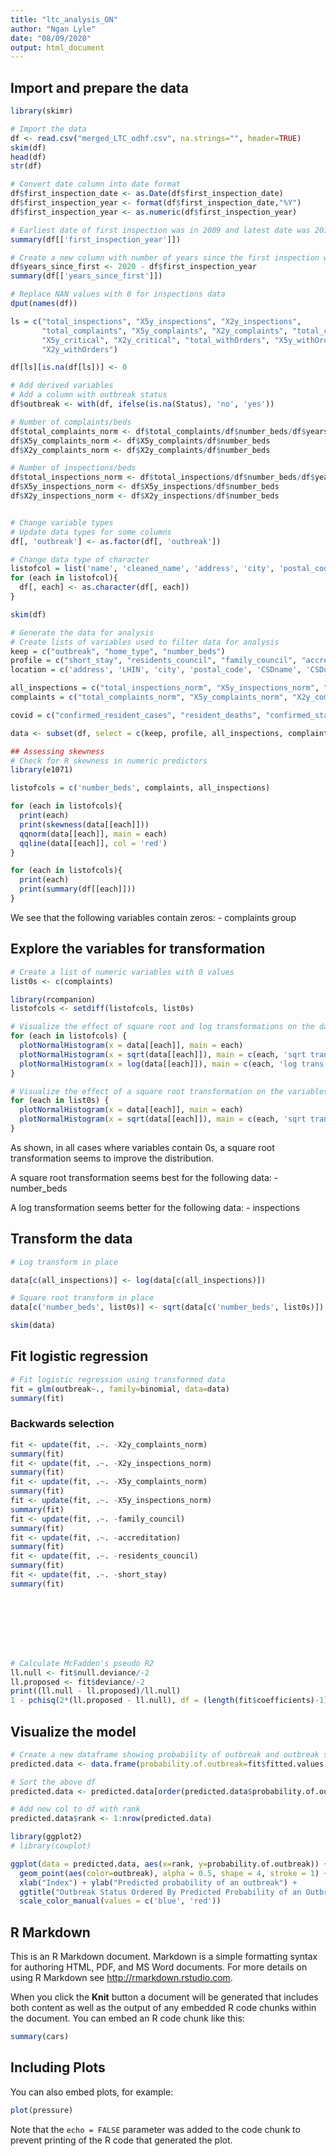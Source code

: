 ```yaml
---
title: "ltc_analysis_ON"
author: "Ngan Lyle"
date: "08/09/2020"
output: html_document
---
```

## Import and prepare the data
```r
library(skimr)

# Import the data
df <- read.csv("merged_LTC_odhf.csv", na.strings="", header=TRUE)
skim(df)
head(df)
str(df)

# Convert date column into date format
df$first_inspection_date <- as.Date(df$first_inspection_date)
df$first_inspection_year <- format(df$first_inspection_date,"%Y")
df$first_inspection_year <- as.numeric(df$first_inspection_year)

# Earliest date of first inspection was in 2009 and latest date was 2016
summary(df[['first_inspection_year']])

# Create a new column with number of years since the first inspection was reported
df$years_since_first <- 2020 - df$first_inspection_year
summary(df[['years_since_first']])


```


```r
# Replace NAN values with 0 for inspections data
dput(names(df))

ls = c("total_inspections", "X5y_inspections", "X2y_inspections", 
       "total_complaints", "X5y_complaints", "X2y_complaints", "total_critical", 
       "X5y_critical", "X2y_critical", "total_withOrders", "X5y_withOrders", 
       "X2y_withOrders")

df[ls][is.na(df[ls])] <- 0

# Add derived variables
# Add a column with outbreak status
df$outbreak <- with(df, ifelse(is.na(Status), 'no', 'yes'))

# Number of complaints/beds
df$total_complaints_norm <- df$total_complaints/df$number_beds/df$years_since_first
df$X5y_complaints_norm <- df$X5y_complaints/df$number_beds
df$X2y_complaints_norm <- df$X2y_complaints/df$number_beds

# Number of inspections/beds
df$total_inspections_norm <- df$total_inspections/df$number_beds/df$years_since_first
df$X5y_inspections_norm <- df$X5y_inspections/df$number_beds
df$X2y_inspections_norm <- df$X2y_inspections/df$number_beds



```

```r
# Change variable types
# Update data types for some columns
df[, 'outbreak'] <- as.factor(df[, 'outbreak'])

# Change data type of character
listofcol = list('name', 'cleaned_name', 'address', 'city', 'postal_code', 'CSDname')
for (each in listofcol){
  df[, each] <- as.character(df[, each])
}

skim(df)
```


```r
# Generate the data for analysis
# Create lists of variables used to filter data for analysis
keep = c("outbreak", "home_type", "number_beds")
profile = c("short_stay", "residents_council", "family_council", "accreditation")
location = c('address', 'LHIN', 'city', 'postal_code', 'CSDname', 'CSDuid', 'latitude', 'longitude')

all_inspections = c("total_inspections_norm", "X5y_inspections_norm", "X2y_inspections_norm")
complaints = c("total_complaints_norm", "X5y_complaints_norm", "X2y_complaints_norm")

covid = c("confirmed_resident_cases", "resident_deaths", "confirmed_staff_cases")

data <- subset(df, select = c(keep, profile, all_inspections, complaints))

```

```r
## Assessing skewness
# Check for R skewness in numeric predictors
library(e1071)

listofcols = c('number_beds', complaints, all_inspections)

for (each in listofcols){
  print(each)
  print(skewness(data[[each]]))
  qqnorm(data[[each]], main = each)
  qqline(data[[each]], col = 'red')
}

```


```r
for (each in listofcols){
  print(each)
  print(summary(df[[each]]))
}
```

We see that the following variables contain zeros:
  - complaints group

## Explore the variables for transformation
```r
# Create a list of numeric variables with 0 values
list0s <- c(complaints)

library(rcompanion)
listofcols <- setdiff(listofcols, list0s)

# Visualize the effect of square root and log transformations on the data without 0s
for (each in listofcols) {  
  plotNormalHistogram(x = data[[each]], main = each)
  plotNormalHistogram(x = sqrt(data[[each]]), main = c(each, 'sqrt trans'))
  plotNormalHistogram(x = log(data[[each]]), main = c(each, 'log trans'))
}

```


  
```r
# Visualize the effect of a square root transformation on the variables with 0s
for (each in list0s) {  
  plotNormalHistogram(x = data[[each]], main = each)
  plotNormalHistogram(x = sqrt(data[[each]]), main = c(each, 'sqrt trans'))
}

```

As shown, in all cases where variables contain 0s, a square root transformation seems to improve the distribution.

A square root transformation seems best for the following data:
  - number_beds
  
A log transformation seems better for the following data:
  - inspections
 

## Transform the data
```r
# Log transform in place

data[c(all_inspections)] <- log(data[c(all_inspections)])

# Square root transform in place
data[c('number_beds', list0s)] <- sqrt(data[c('number_beds', list0s)])

skim(data)
```


## Fit logistic regression
```r

# Fit logistic regression using transformed data
fit = glm(outbreak~., family=binomial, data=data)
summary(fit)
```

### Backwards selection
```r
fit <- update(fit, .~. -X2y_complaints_norm)
summary(fit)
fit <- update(fit, .~. -X2y_inspections_norm)
summary(fit)
fit <- update(fit, .~. -X5y_complaints_norm)
summary(fit)
fit <- update(fit, .~. -X5y_inspections_norm)
summary(fit)
fit <- update(fit, .~. -family_council)
summary(fit)
fit <- update(fit, .~. -accreditation)
summary(fit)
fit <- update(fit, .~. -residents_council)
summary(fit)
fit <- update(fit, .~. -short_stay)
summary(fit)









```


```r
# Calculate McFadden's pseudo R2
ll.null <- fit$null.deviance/-2
ll.proposed <- fit$deviance/-2
print((ll.null - ll.proposed)/ll.null)
1 - pchisq(2*(ll.proposed - ll.null), df = (length(fit$coefficients)-1)) #pvalue

```

## Visualize the model
```r
# Create a new dataframe showing probability of outbreak and outbreak status
predicted.data <- data.frame(probability.of.outbreak=fit$fitted.values, outbreak=data$outbreak)

# Sort the above df
predicted.data <- predicted.data[order(predicted.data$probability.of.outbreak, decreasing=FALSE),]

# Add new col to df with rank
predicted.data$rank <- 1:nrow(predicted.data)

library(ggplot2)
# library(cowplot)

ggplot(data = predicted.data, aes(x=rank, y=probability.of.outbreak)) +
  geom_point(aes(color=outbreak), alpha = 0.5, shape = 4, stroke = 1) +
  xlab("Index") + ylab("Predicted probability of an outbreak") +
  ggtitle("Outbreak Status Ordered By Predicted Probability of an Outbreak") + 
  scale_color_manual(values = c('blue', 'red'))

```

## R Markdown

This is an R Markdown document. Markdown is a simple formatting syntax for authoring HTML, PDF, and MS Word documents. For more details on using R Markdown see <http://rmarkdown.rstudio.com>.

When you click the **Knit** button a document will be generated that includes both content as well as the output of any embedded R code chunks within the document. You can embed an R code chunk like this:

```r
summary(cars)
```

## Including Plots

You can also embed plots, for example:

```r
plot(pressure)
```

Note that the `echo = FALSE` parameter was added to the code chunk to prevent printing of the R code that generated the plot.
